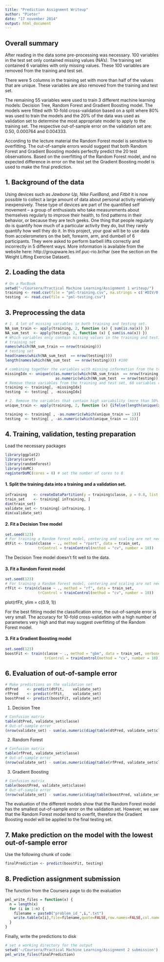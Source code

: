 ```yaml
---
title: "Prediction Assignment Writeup"
author: "Pieter"
date: "17 november 2014"
output: html_document
---
```


## Overall summary

After reading in the data some pre-processing was necessary. 100 variables in the test set only contained missing values (NA's). The training set contained 6 variables with only missing values. These 100 variables are removed from the training and test set.

There were 5 columns in the training set with more than half of the values that are unique. These variables are also removed from the training and test set.

The remaining 55 variables were used to train 3 different machine learning models: Decision Tree, Random Forest and Gradient Boosting model. The models were fitted with 10-fold cross-validation based on a split where 80% was used to train the models and the 20% of the data was used as validation set to determine the most appropriate model to apply to the training set. The respective out-of-sample error on the validation set are: 0.50, 0.000764 and 0.004333.

According to the lecture material the Random Forest model is sensitive to overfitting. The out-of-sample errors would suggest that both Random Forest and Gradient Boosting models perfectly predict the 20 test observations. Based on the overfitting of the Random Forest model, and no expected difference in error on the test set the Gradient Boosting model is used to make the final prediction.

## 1. Background of the data

Using devices such as _Jawbone Up, Nike FuelBand_, and _Fitbit_ it is now possible to collect a large amount of data about personal activity relatively inexpensively. These type of devices are part of the quantified self movement – a group of enthusiasts who take measurements about themselves regularly to improve their health, to find patterns in their behavior, or because they are tech geeks. One thing that people regularly do is quantify how much of a particular activity they do, but they rarely quantify how well they do it. In this project, your goal will be to use data from accelerometers on the belt, forearm, arm, and dumbell of 6 participants. They were asked to perform barbell lifts correctly and incorrectly in 5 different ways. More information is available from the website here: http://groupware.les.inf.puc-rio.br/har (see the section on the Weight Lifting Exercise Dataset). 

## 2. Loading the data 
```r
# On a MacBook
setwd("~/Coursera/Practical Machine Learning/Assignment 1 writeup/")
training <- read.csv(file = "pml-training.csv", na.strings = c('#DIV/0!'))
testing  <- read.csv(file = "pml-testing.csv")
```

## 3. Preprocessing the data
```r
# 1. A lot of missing variables in both training and testing set.
NA_sum_train <- apply(training, 2, function (x) { sum(is.na(x)) })
NA_sum_test  <- apply(testing, 2, function (x) { sum(is.na(x)) })
# Which variables only contain missing values in the training and testing set?
# training set
names(which(NA_sum_train == nrow(training)))
# testing set
head(names(which(NA_sum_test  == nrow(testing))))
length(names(which(NA_sum_test  == nrow(testing)))) #100

# combining together the variables with missing information from the training and testing set
missingIdx <- unique(c(as.numeric(which(NA_sum_train  == nrow(training))),
                       as.numeric(which(NA_sum_test  == nrow(testing)))))
# Remove these variables from the training and test set, 60 variables remaining
training <- training[, -missingIdx]
testing  <- testing[ , -missingIdx]

# 2. Remove the variables that contain high variability (more than 50% different values), 
unique_train <- apply(training, 2, function (x) {ifelse(length(unique(x)) / length(x) >= 0.5, 1, 0)})

training <- training[ , -as.numeric(which(unique_train == 1))]
testing  <- testing[ , -as.numeric(which(unique_train == 1))]
```

## 4. Training, validation, testing preparation
Load the necessary packages
```r
library(ggplot2)
library(caret)
library(randomForest)
library(doMC)
registerDoMC(cores = 8) # set the number of cores to 8
```

#### 1. Split the training data into a training and a validation set.

```r
inTraining   <- createDataPartition(y = training$classe, p = 0.8, list = FALSE )
train_set    <- training[ inTraining, ]
dim(train_set)
validate_set <- training[-inTraining, ]
dim(validate_set)
```

#### 2. Fit a Decision Tree model 
```r
set.seed(123)
# For training a Random forest model, centering and scaling are not necessary
dtFit <- train(classe ~ ., method = "rpart", data = train_set, 
               trControl = trainControl(method = "cv", number = 10))
```
The Decision Tree model doesn't fit well to the data.

#### 3. Fit a Random Forest model 
```r
set.seed(123)
# For training a Random forest model, centering and scaling are not necessary
rfFit <- train(classe ~ ., method = "rf", data = train_set, 
               trControl = trainControl(method = "cv", number = 10))
```

plot(rfFit, ylim = c(0.9, 1))

For the best fitting model the classification error, the out-of-sample error is very small.
The accuracy for 10-fold cross-validation with a high number of parameters very high and that may suggest overfitting of the Random Forest model.

#### 3. Fit a Gradient Boosting model 
```r
set.seed(123)
boostFit <- train(classe ~ ., method = "gbm", data = train_set, verbose = F, 
                  trControl = trainControl(method = "cv", number = 10))
```

## 6. Evaluation of out-of-sample error
```r
# Make predictions on the validation set
dtPred    <- predict(dtFit,    validate_set)
rfPred    <- predict(rfFit,    validate_set)
boostPred <- predict(boostFit, validate_set)
```

1. Decision Tree
```r
# Confusion matrix
table(dtPred, validate_set$classe)
# Out-of-sample error
(nrow(validate_set) - sum(as.numeric(diag(table(dtPred, validate_set$classe))))) / nrow(validate_set)
```

2. Random Forest
```r
# Confusion matrix
table(rfPred, validate_set$classe)
# Out-of-sample error
(nrow(validate_set) - sum(as.numeric(diag(table(rfPred, validate_set$classe))))) / nrow(validate_set)
```

3. Gradient Boosting
```r
# Confusion matrix
table(boostPred, validate_set$classe)
# Out-of-sample error
(nrow(validate_set) - sum(as.numeric(diag(table(boostPred, validate_set$classe))))) / nrow(validate_set)
```

The evaluation of the different models show that the Random Forest model has the smallest out-of-sample error on the validation set. However, we saw that the Random Forest model tend to overfit, therefore the Gradient Boosting model will be applied to the final testing set.


## 7. Make prediction on the model with the lowest out-of-sample error
Use the following chunk of code:

```r
finalPrediction <- predict(boostFit, testing)
```

## 8. Prediction assignment submission
The function from the Coursera page to do the evaluation
```r
pml_write_files = function(x) {
  n = length(x)
  for (i in 1:n) {
    filename = paste0("problem_id_",i,".txt")
    write.table(x[i],file=filename,quote=FALSE,row.names=FALSE,col.names=FALSE)
  }
}
```

Finally, write the predictions to disk
```r
# set a working directory for the output
setwd('~/Coursera/Practical Machine Learning/Assignment 2 submission')
pml_write_files(finalPrediction)
```

